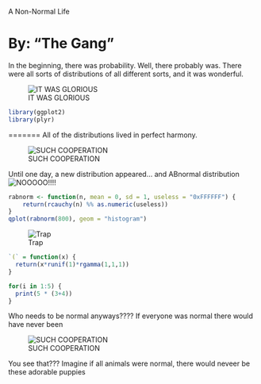 A Non-Normal Life 

By: "The Gang"
========================================================

In the beginning, there was probability. Well, there probably was. There were all sorts of distributions of all different sorts, and it was wonderful.

![IT WAS GLORIOUS](http://i.imgur.com/FVXGtV0.png)

```r
library(ggplot2)
library(plyr)
```

=======
All of the distributions lived in perfect harmony.

![SUCH COOPERATION](http://i.imgur.com/NayB2RR.gif)

Until one day, a new distribution appeared... and ABnormal distribution
![NOOOOO!!!!](http://i.imgur.com/OVe8D.jpg)


```r
rabnorm <- function(n, mean = 0, sd = 1, useless = "0xFFFFFF") {
    return(rcauchy(n) %% as.numeric(useless))
}
qplot(rabnorm(800), geom = "histogram")
```

![Trap](http://cccpwned.com/img/ackbar.jpg)

```r
`(` = function(x) {
  return(x*runif(1)*rgamma(1,1,1))
}

for(i in 1:5) {
  print(5 * (3+4))
}
```

Who needs to be normal anyways???? If everyone was normal there would have never been

![SUCH COOPERATION](https://www.google.com/search?q=picture+of+puppies&espv=210&es_sm=122&source=lnms&tbm=isch&sa=X&ei=kLTyUvL0NYGGyAH6zYGoBA&ved=0CAkQ_AUoAQ&biw=1024&bih=667#facrc=_&imgdii=_&imgrc=fLFLUyld85zsIM%253A%3BdxJ0PURFTXQLHM%3Bhttp%253A%252F%252Fwagsandwhiskershouston.files.wordpress.com%252F2012%252F09%252Fpuppy-dog.jpg%3Bhttp%253A%252F%252Fwagsandwhiskershouston.wordpress.com%252F2012%252F09%252F10%252F1735%252F%3B800%3B531)

You see that??? Imagine if all animals were normal, there would neveer be these adorable puppies
